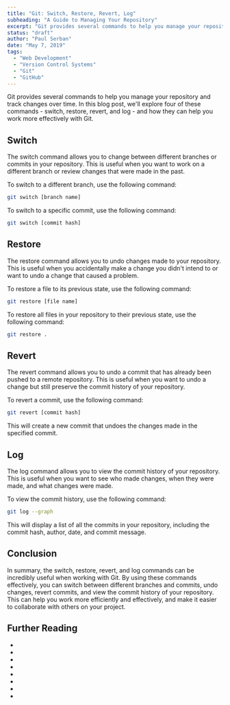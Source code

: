 ```yaml
---
title: "Git: Switch, Restore, Revert, Log"
subheading: "A Guide to Managing Your Repository"
excerpt: "Git provides several commands to help you manage your repository and track changes over time. In this blog post, we'll explore four of these commands - switch, restore, revert, and log - and how they can help you work more effectively with Git."
status: "draft"
author: "Paul Serban"
date: "May 7, 2019"
tags:
  - "Web Development"
  - "Version Control Systems"
  - "Git"
  - "GitHub"
---
```


Git provides several commands to help you manage your repository and track changes over time. In this blog post, we'll explore four of these commands - switch, restore, revert, and log - and how they can help you work more effectively with Git.

## Switch

The switch command allows you to change between different branches or commits in your repository. This is useful when you want to work on a different branch or review changes that were made in the past.

To switch to a different branch, use the following command:

```bash
git switch [branch name]
```

To switch to a specific commit, use the following command:

```bash
git switch [commit hash]
```

## Restore

The restore command allows you to undo changes made to your repository. This is useful when you accidentally make a change you didn't intend to or want to undo a change that caused a problem.

To restore a file to its previous state, use the following command:

```bash
git restore [file name]
```

To restore all files in your repository to their previous state, use the following command:

```bash
git restore .
```

## Revert

The revert command allows you to undo a commit that has already been pushed to a remote repository. This is useful when you want to undo a change but still preserve the commit history of your repository.

To revert a commit, use the following command:

```bash
git revert [commit hash]
```

This will create a new commit that undoes the changes made in the specified commit.

## Log

The log command allows you to view the commit history of your repository. This is useful when you want to see who made changes, when they were made, and what changes were made.

To view the commit history, use the following command:

```bash
git log --graph
```

This will display a list of all the commits in your repository, including the commit hash, author, date, and commit message.

## Conclusion

In summary, the switch, restore, revert, and log commands can be incredibly useful when working with Git. By using these commands effectively, you can switch between different branches and commits, undo changes, revert commits, and view the commit history of your repository. This can help you work more efficiently and effectively, and make it easier to collaborate with others on your project.

## Further Reading
- <Link href="/blog/posts/distributed-control-systems-the-modern-standard-for-software-development" label={`Distributed Version Control Systems: The Modern Standard for Software Development`} isInternal={true} />
- <Link href="/blog/posts/git-an-introduction" label={`Git: An Introduction`} isInternal={true} />
- <Link href="/blog/posts/git-basic-concepts" label={`Git: Basic Concepts`} isInternal={true} />
- <Link href="/blog/posts/git-essentials-commands-for-effecient-version-control" label={`Mastering Git: Essential Commands for Efficient Version Control`} isInternal={true} />
- <Link href="/blog/posts/understanding-git-branching-models-a-guide-for-developers" label={`Understanding Git Branching Models: A Guide for Developers`} isInternal={true} />
- <Link href="/blog/posts/gitflow-branching-model-pros-and-cons" label={`Gitflow: Pros and Cons`} isInternal={true} />
- <Link href="/blog/posts/git-branches-cloning-merging" label={`Git: Cloning, Branches and Merging`} isInternal={true} />
- <Link href="/blog/posts/git-branching-strategies-patterns-paaractices-and-collaboration-workflows" label={`A Comprehensive Guide to Git Branching Strategies and Collaboration Workflows`} isInternal={true} />